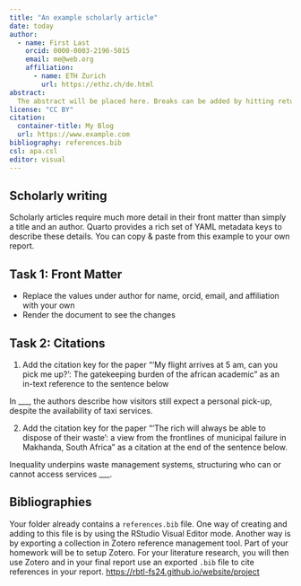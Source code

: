 ```yaml
---
title: "An example scholarly article"
date: today
author:
  - name: First Last
    orcid: 0000-0003-2196-5015
    email: me@web.org
    affiliation: 
      - name: ETH Zurich
        url: https://ethz.ch/de.html
abstract: 
  The abstract will be placed here. Breaks can be added by hitting return on the keyboard.
license: "CC BY"
citation: 
  container-title: My Blog
  url: https://www.example.com
bibliography: references.bib
csl: apa.csl
editor: visual
---
```


## Scholarly writing

Scholarly articles require much more detail in their front matter than simply a title and an author. Quarto provides a rich set of YAML metadata keys to describe these details. You can copy & paste from this example to your own report.

## Task 1: Front Matter

-   Replace the values under author for name, orcid, email, and affiliation with your own
-   Render the document to see the changes

## Task 2: Citations

1.  Add the citation key for the paper "'My flight arrives at 5 am, can you pick me up?': The gatekeeping burden of the african academic" as an in-text reference to the sentence below

In \_\_\_, the authors describe how visitors still expect a personal pick-up, despite the availability of taxi services.

2.  Add the citation key for the paper "'The rich will always be able to dispose of their waste': a view from the frontlines of municipal failure in Makhanda, South Africa" as a citation at the end of the sentence below.

Inequality underpins waste management systems, structuring who can or cannot access services \_\_\_.

## Bibliographies

Your folder already contains a `references.bib` file. One way of creating and adding to this file is by using the RStudio Visual Editor mode. Another way is by exporting a collection in Zotero reference management tool. Part of your homework will be to setup Zotero. For your literature research, you will then use Zotero and in your final report use an exported `.bib` file to cite references in your report. <https://rbtl-fs24.github.io/website/project>
